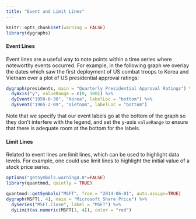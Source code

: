 ```yaml
---
title: "Event and Limit Lines"
---
```


```r
knitr::opts_chunk$set(warning = FALSE)
library(dygraphs)
```

#### Event Lines

Event lines are a useful way to note points within a time series where noteworthy events occurred. For example, in the following graph we overlay the dates which saw the first deployment of US combat troops to Korea and Vietnam over a plot of US presidential approval ratings: 

```r
dygraph(presidents, main = "Quarterly Presidential Approval Ratings") %>%
  dyAxis("y", valueRange = c(0, 100)) %>%
  dyEvent("1950-6-30", "Korea", labelLoc = "bottom") %>%
  dyEvent("1965-2-09", "Vietnam", labelLoc = "bottom")
```

Note that we specify that our event labels go at the bottom of the graph so they don't interfere with the legend, and set the y-axis `valueRange` to ensure that there is adequate room at the bottom for the labels.

#### Limit Lines

Related to event lines are limit lines, which can be used to highlight data 
levels. For example, one could use limit lines to highlight the initial value of
a stock price series.

```r
options("getSymbols.warning4.0"=FALSE)
library(quantmod, quietly = TRUE)
```


```r
quantmod::getSymbols("MSFT", from = "2014-06-01", auto.assign=TRUE)
dygraph(MSFT[, 4], main = "Microsoft Share Price") %>% 
  dySeries("MSFT.Close", label = "MSFT") %>%
  dyLimit(as.numeric(MSFT[1, 4]), color = "red")
```




